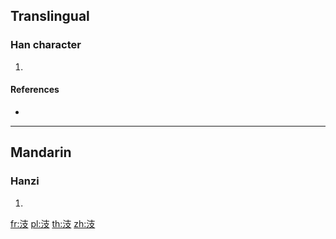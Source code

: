 ==Translingual==

===Han character===
{{Han char|rn=85|rad=水|as=04|sn=7|four=34147|canj=EJE|ids=⿰氵支}}

# {{defn|Han|sort=水04}}

====References====
* {{Han ref|kx=0607.060|dkj=17149|dj=1000.080|hdz=31560.010|uh=6C65|ud=27749|bh=CB5B|bd=52059}}

----

==Mandarin==

===Hanzi===
{{cmn-hanzi|pin=[[zhī]] ([[zhi1]])|wg=chih<sup>1</sup>}}

# {{defn|lang=cmn|sort=水04}}

[[fr:汥]]
[[pl:汥]]
[[th:汥]]
[[zh:汥]]